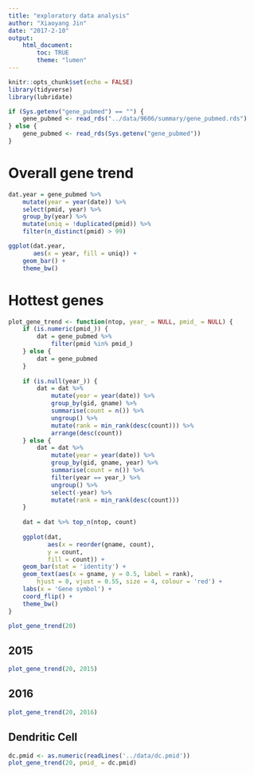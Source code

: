```yaml
---
title: "exploratory data analysis"
author: "Xiaoyang Jin"
date: "2017-2-10"
output:
    html_document:
        toc: TRUE
        theme: "lumen"
---
```


```r
knitr::opts_chunk$set(echo = FALSE)
library(tidyverse)
library(lubridate)

if (Sys.getenv("gene_pubmed") == "") {
    gene_pubmed <- read_rds("../data/9606/summary/gene_pubmed.rds")
} else {
    gene_pubmed <- read_rds(Sys.getenv("gene_pubmed"))
}

```

# Overall gene trend

```r
dat.year = gene_pubmed %>%
    mutate(year = year(date)) %>%
    select(pmid, year) %>%
    group_by(year) %>%
    mutate(uniq = !duplicated(pmid)) %>%
    filter(n_distinct(pmid) > 99)

ggplot(dat.year,
       aes(x = year, fill = uniq)) +
    geom_bar() +
    theme_bw()
```

# Hottest genes

```r
plot_gene_trend <- function(ntop, year_ = NULL, pmid_ = NULL) {
    if (is.numeric(pmid_)) {
        dat = gene_pubmed %>%
            filter(pmid %in% pmid_)
    } else {
        dat = gene_pubmed
    }
    
    if (is.null(year_)) {
        dat = dat %>%
            mutate(year = year(date)) %>%
            group_by(gid, gname) %>%
            summarise(count = n()) %>%
            ungroup() %>%
            mutate(rank = min_rank(desc(count))) %>%
            arrange(desc(count))
    } else {
        dat = dat %>%
            mutate(year = year(date)) %>%
            group_by(gid, gname, year) %>%
            summarise(count = n()) %>%
            filter(year == year_) %>%
            ungroup() %>%
            select(-year) %>%
            mutate(rank = min_rank(desc(count)))
    }
    
    dat = dat %>% top_n(ntop, count)
    
    ggplot(dat,
           aes(x = reorder(gname, count),
           y = count,
           fill = count)) +
    geom_bar(stat = 'identity') + 
    geom_text(aes(x = gname, y = 0.5, label = rank),
        hjust = 0, vjust = 0.55, size = 4, colour = 'red') +
    labs(x = 'Gene symbol') +
    coord_flip() + 
    theme_bw()
}
```

```r
plot_gene_trend(20)
```

## 2015

```r
plot_gene_trend(20, 2015)
```

## 2016

```r
plot_gene_trend(20, 2016)
```

## Dendritic Cell

```r
dc.pmid <- as.numeric(readLines('../data/dc.pmid'))
plot_gene_trend(20, pmid_ = dc.pmid)
```

